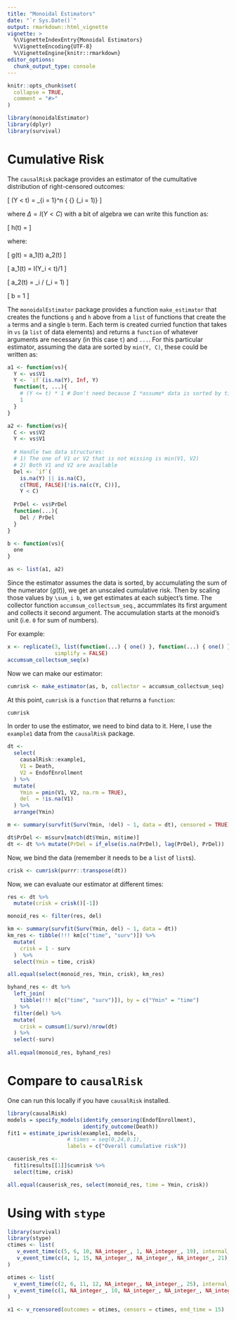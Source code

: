 ```yaml
---
title: "Monoidal Estimators"
date: "`r Sys.Date()`"
output: rmarkdown::html_vignette
vignette: >
  %\VignetteIndexEntry{Monoidal Estimators}
  %\VignetteEncoding{UTF-8}
  %\VignetteEngine{knitr::rmarkdown}
editor_options: 
  chunk_output_type: console
---
```


```r
knitr::opts_chunk$set(
  collapse = TRUE,
  comment = "#>"
)
```

```r
library(monoidalEstimator)
library(dplyr)
library(survival)
```

# Cumulative Risk

The `causalRisk` package provides an estimator of the cumultative distribution of right-censored outcomes:

\[
\widehat{\Pr}(Y < t) = \frac{1}{n} \sum_{i = 1}^n \frac{\Delta_i I(Y_i < t)} { {\widehat{\Pr}} (\Delta_i = 1)}
\]

where $\Delta = I(Y < C)$ with a bit of algebra we can write this function as:

\[
h(t) = \frac{ \sum_i g(t)}{ \sum_i b }
\]

where:

\[
g(t) = a_1(t) \cdot a_2(t)
\]

\[
a_1(t) = I(Y_i < t)/1
\]

\[
a_2(t) = \Delta_i / \widehat{\Pr} (\Delta_i = 1)
\]

\[
b = 1
\]

The `monoidalEstimator` package provides a function `make_estimator` that creates the functions `g` and `h` above from a `list` of functions that create the `a` terms and a single `b` term.  Each term is created curried function that takes in `vs` (a `list` of data elements) and returns a `function` of whatever arguments are necessary (in this case `t`) and `...`. For this particular estimator, assuming the data are sorted by `min(Y, C)`, these could be written as:


```r
a1 <- function(vs){
  Y <- vs$V1
  Y <- `if`(is.na(Y), Inf, Y)
  function(t, ...){
    # (Y <= t) * 1 # Don't need because I *assume* data is sorted by time
    1
  }
}

a2 <- function(vs){
  C <- vs$V2
  Y <- vs$V1
  
  # Handle two data structures: 
  # 1) The one of V1 or V2 that is not missing is min(V1, V2)
  # 2) Both V1 and V2 are available
  Del <- `if`(
    is.na(Y) || is.na(C), 
    c(TRUE, FALSE)[!is.na(c(Y, C))],
    Y < C)
  
  PrDel <- vs$PrDel
  function(...){
    Del / PrDel
  }
}

b <- function(vs){
  one
}

as <- list(a1, a2)
```

Since the estimator assumes the data is sorted, by accumulating the sum of the numerator ($g(t)$), we get an unscaled cumulative risk. Then by scaling those values by `\sum_i b`, we get estimates at each subject's time. The collector function `accumsum_collectsum_seq`., accummlates its first argument and collects it second argument. The accumulation starts at the monoid's unit (i.e. `0` for sum of numbers).

For example:

```r
x <- replicate(3, list(function(...) { one() }, function(...) { one() }),
               simplify = FALSE)
accumsum_collectsum_seq(x)
```

Now we can make our estimator:

```r
cumrisk <- make_estimator(as, b, collector = accumsum_collectsum_seq)
```

At this point, `cumrisk` is  a `function` that returns a `function`:

```r
cumrisk
```

In order to use the estimator, we need to bind data to it.  Here, I use the `example1` data from the `causalRisk` package. 

```r
dt <- 
  select(
    causalRisk::example1, 
    V1 = Death, 
    V2 = EndofEnrollment
  ) %>%
  mutate(
    Ymin = pmin(V1, V2, na.rm = TRUE),
    del  = !is.na(V1)
  ) %>%
  arrange(Ymin) 

m <- summary(survfit(Surv(Ymin, !del) ~ 1, data = dt), censored = TRUE)

dt$PrDel <- m$surv[match(dt$Ymin, m$time)]
dt <- dt %>% mutate(PrDel = if_else(is.na(PrDel), lag(PrDel), PrDel))
```

Now, we bind the data (remember it needs to be a `list` of `list`s).

```r
crisk <- cumrisk(purrr::transpose(dt))
```

Now, we can evaluate our estimator at different times:

```r
res <- dt %>%
  mutate(crisk = crisk()[-1])

monoid_res <- filter(res, del)

km <- summary(survfit(Surv(Ymin, del) ~ 1, data = dt)) 
km_res <- tibble(!!! km[c("time", "surv")]) %>%
  mutate(
    crisk = 1 - surv
  )  %>%
  select(Ymin = time, crisk)

all.equal(select(monoid_res, Ymin, crisk), km_res)
```

```r
byhand_res <- dt %>%
  left_join(
    tibble(!!! m[c("time", "surv")]), by = c("Ymin" = "time")
  ) %>%
  filter(del) %>%
  mutate(
    crisk = cumsum(1/surv)/nrow(dt)
  ) %>%
  select(-surv)
  
all.equal(monoid_res, byhand_res)
```


# Compare to `causalRisk`

One can run this locally if you have `causalRisk` installed.

```r
library(causalRisk)
models = specify_models(identify_censoring(EndofEnrollment),
                        identify_outcome(Death))
fit1 = estimate_ipwrisk(example1, models,
                   # times = seq(0,24,0.1),
                   labels = c("Overall cumulative risk"))
```

```r
causerisk_res <-
  fit1$results[[1]]$cumrisk %>%
  select(time, crisk) 

all.equal(causerisk_res, select(monoid_res, time = Ymin, crisk))
```

# Using with `stype`

```r
library(survival)
library(stype)
ctimes <- list(
   v_event_time(c(5, 6, 10, NA_integer_, 1, NA_integer_, 19), internal_name = "cA"),
   v_event_time(c(4, 1, 15, NA_integer_, NA_integer_, NA_integer_, 21), internal_name = "cB")
)

otimes <- list(
  v_event_time(c(2, 6, 11, 12, NA_integer_, NA_integer_, 25), internal_name = "oA"),
  v_event_time(c(1, NA_integer_, 10, NA_integer_, NA_integer_, NA_integer_, 23), internal_name = "oB")
)

x1 <- v_rcensored(outcomes = otimes, censors = ctimes, end_time = 15)

```
